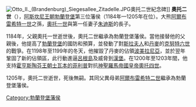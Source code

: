 {{expand|time=2015-02-13T01:56:16+00:00}}
{{unreferenced|time=2015-02-13T01:56:16+00:00}}
[[File:Otto_II._(Brandenburg)_Siegesallee_Zitadelle.JPG|thumb]]奧托二世紀念碑]]
'''奧托二世'''（{{bd|1147年以後||1205年|7月4日|catIdx=O}}），[[阿斯坎尼王朝|阿斯坎尼王朝]][[勃蘭登堡|勃蘭登堡]]第三位藩侯（1184年—1205年在位）。大熊[[阿爾布雷希特一世_(勃蘭登堡)|阿爾布雷希特一世]]之孫，[[奧托一世_(勃蘭登堡)|奧托一世]]與第一任妻子[[波蘭的朱迪斯|朱迪斯]]的長子。

1184年，父親奧托一世逝世後，奧托二世繼承為勃蘭登堡藩侯。當他接替他的父親後，他提高了[[勃蘭登堡|勃蘭登堡]]的國防和預算，並發動了對[[斯拉夫人|斯拉夫人]]和[[丹麥王國|丹麥]]的[[克努特六世|克努特六世]]的戰爭。在1198年至1199年的冬天，他摧毀了丹麥的佔領[[波美拉尼亞|波美拉尼亞]]，並於翌年鞏固了新的佔領區，此行動進逼[[呂根島|呂根島]]及威脅到[[漢堡|漢堡]]。在1200年至1203年間，他支持[[霍亨斯陶芬王朝|霍亨斯陶芬王朝]][[菲利普_(士瓦本)|士瓦本的菲利普]]對抗[[神聖羅馬帝國皇帝|神聖羅馬帝國皇帝]][[奧托四世_(神聖羅馬帝國)|奧托四世]]。

1205年，奧托二世逝世，死後無嗣。其同父異母弟[[阿爾布雷希特二世_(勃蘭登堡)|阿爾布雷希特二世]]繼承為勃蘭登堡藩侯。


{{start box}}
{{S-hou|[[阿斯坎尼王朝|阿斯坎尼王朝]]||1147年以後|1205年|7月4日}}
{{S-reg}}
{{s-before|[[奧托一世_(勃蘭登堡)|奧托一世]]}}
{{s-title|[[勃蘭登堡藩侯|勃蘭登堡藩侯]]|1184年—1205年}}
{{s-after|[[阿爾布雷希特二世_(勃蘭登堡)|阿爾布雷希特二世]]}}
{{end box}}

{{Authority control}}
[[Category:勃蘭登堡藩侯|Category:勃蘭登堡藩侯]]